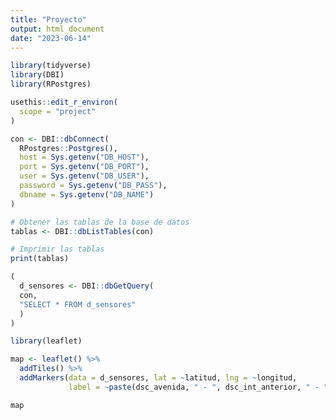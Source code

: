 ```yaml
---
title: "Proyecto"
output: html_document
date: "2023-06-14"
---
```


```r
library(tidyverse)
library(DBI)
library(RPostgres)
```

```r
usethis::edit_r_environ(
  scope = "project"
)
```


```r
con <- DBI::dbConnect(
  RPostgres::Postgres(),
  host = Sys.getenv("DB_HOST"),
  port = Sys.getenv("DB_PORT"),
  user = Sys.getenv("DB_USER"),
  password = Sys.getenv("DB_PASS"),
  dbname = Sys.getenv("DB_NAME")
)
```


```r
# Obtener las tablas de la base de datos
tablas <- DBI::dbListTables(con)

# Imprimir las tablas
print(tablas)
```



```r
(
  d_sensores <- DBI::dbGetQuery(
  con,
  "SELECT * FROM d_sensores"
  )
)
```

```r
library(leaflet)

map <- leaflet() %>%
  addTiles() %>%
  addMarkers(data = d_sensores, lat = ~latitud, lng = ~longitud,
             label = ~paste(dsc_avenida, " - ", dsc_int_anterior, " - ", dsc_int_siguiente))

map

```




